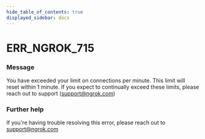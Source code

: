 ```yaml
---
hide_table_of_contents: true
displayed_sidebar: docs
---
```



# ERR_NGROK_715

### Message

You have exceeded your limit on connections per minute. This limit will reset within 1 minute. If you expect to continually exceed these limits, please reach out to support (support@ngrok.com)

<ErrorDetails error="err_ngrok_715" />

### Further help

If you're having trouble resolving this error, please reach out to [support@ngrok.com](mailto:support@ngrok.com?subject=Help%20with%20ERR_NGROK_715)
